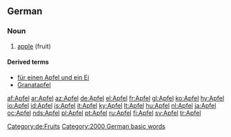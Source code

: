 {{see|Äpfel}}
==German==
{{de-decl-noun|Apfel|Äpfel|Apfels|Äpfel|Apfel|Äpfeln|Apfel|Äpfel}}
===Noun===
{{de-noun-m|genitive=Apfels|plural=Äpfel}}

# [[apple]] (fruit)

====Derived terms====
*[[für einen Apfel und ein Ei]]
*[[Granatapfel]]

[[Category:de:Fruits]]
[[Category:2000 German basic words]]

[[af:Apfel]]
[[ar:Apfel]]
[[az:Apfel]]
[[de:Apfel]]
[[el:Apfel]]
[[fr:Apfel]]
[[gl:Apfel]]
[[ko:Apfel]]
[[hy:Apfel]]
[[io:Apfel]]
[[id:Apfel]]
[[is:Apfel]]
[[it:Apfel]]
[[ky:Apfel]]
[[lt:Apfel]]
[[hu:Apfel]]
[[nl:Apfel]]
[[ja:Apfel]]
[[oc:Apfel]]
[[nds:Apfel]]
[[pl:Apfel]]
[[pt:Apfel]]
[[ru:Apfel]]
[[fi:Apfel]]
[[sv:Apfel]]
[[tr:Apfel]]